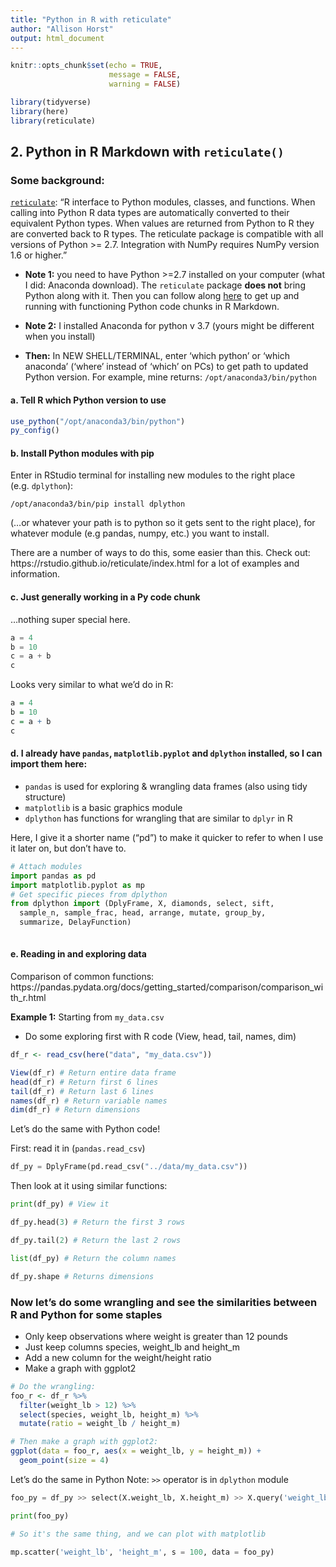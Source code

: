 ```yaml
---
title: "Python in R with reticulate"
author: "Allison Horst"
output: html_document
---
```


```r
knitr::opts_chunk$set(echo = TRUE,
                      message = FALSE,
                      warning = FALSE)

library(tidyverse)
library(here)
library(reticulate)
```

## 2. Python in R Markdown with `reticulate()`

### Some background: 

[`reticulate`](https://rstudio.github.io/reticulate/): "R interface to Python modules, classes, and functions. When calling into Python R data types are automatically converted to their equivalent Python types. When values are returned from Python to R they are converted back to R types. The reticulate package is compatible with all versions of Python >= 2.7. Integration with NumPy requires NumPy version 1.6 or higher."

- **Note 1:** you need to have Python >=2.7 installed on your computer (what I did: Anaconda download). The `reticulate` package **does not** bring Python along with it. Then you can follow along [here](https://rstudio.github.io/reticulate/) to get up and running with functioning Python code chunks in R Markdown. 

- **Note 2:** I installed Anaconda for python v 3.7 (yours might be different when you install)

- **Then:** In NEW SHELL/TERMINAL, enter 'which python' or 'which anaconda' ('where' instead of 'which' on PCs) to get path to updated Python version. For example, mine returns: `/opt/anaconda3/bin/python`

#### a. Tell R which Python version to use 
```r
use_python("/opt/anaconda3/bin/python")
py_config()
```

#### b. Install Python modules with pip

Enter in RStudio terminal for installing new modules to the right place (e.g. `dplython`): 

`/opt/anaconda3/bin/pip install dplython`

(...or whatever your path is to python so it gets sent to the right place), for whatever module (e.g pandas, numpy, etc.) you want to install.

There are a number of ways to do this, some easier than this. Check out: https://rstudio.github.io/reticulate/index.html for a lot of examples and information. 

#### c. Just generally working in a Py code chunk

...nothing super special here.

```python
a = 4
b = 10
c = a + b
c
```

Looks very similar to what we'd do in R: 
```r
a = 4
b = 10
c = a + b
c
```

#### d. I already have `pandas`, `matplotlib.pyplot` and `dplython` installed, so I can import them here:

- `pandas` is used for exploring & wrangling data frames (also using tidy structure)
- `matplotlib` is a basic graphics module
- `dplython` has functions for wrangling that are similar to `dplyr` in R

Here, I give it a shorter name ("pd") to make it quicker to refer to when I use it later on, but don't have to. 
```python
# Attach modules
import pandas as pd
import matplotlib.pyplot as mp
# Get specific pieces from dplython
from dplython import (DplyFrame, X, diamonds, select, sift,
  sample_n, sample_frac, head, arrange, mutate, group_by,
  summarize, DelayFunction)
  
```

#### e. Reading in and exploring data

Comparison of common functions: 
https://pandas.pydata.org/docs/getting_started/comparison/comparison_with_r.html

**Example 1:** Starting from `my_data.csv`

- Do some exploring first with R code (View, head, tail, names, dim)
```r

df_r <- read_csv(here("data", "my_data.csv"))

View(df_r) # Return entire data frame
head(df_r) # Return first 6 lines
tail(df_r) # Return last 6 lines
names(df_r) # Return variable names
dim(df_r) # Return dimensions

```

Let's do the same with Python code!

First: read it in (`pandas.read_csv`)
```python
df_py = DplyFrame(pd.read_csv("../data/my_data.csv"))
```

Then look at it using similar functions: 
```python
print(df_py) # View it
```

```python
df_py.head(3) # Return the first 3 rows
```

```python
df_py.tail(2) # Return the last 2 rows
```

```python
list(df_py) # Return the column names
````

```python
df_py.shape # Returns dimensions
```

### Now let's do some wrangling and see the similarities between R and Python for some staples

- Only keep observations where weight is greater than 12 pounds
- Just keep columns species, weight_lb and height_m
- Add a new column for the weight/height ratio
- Make a graph with ggplot2

```r
# Do the wrangling:
foo_r <- df_r %>% 
  filter(weight_lb > 12) %>% 
  select(species, weight_lb, height_m) %>% 
  mutate(ratio = weight_lb / height_m)

# Then make a graph with ggplot2:
ggplot(data = foo_r, aes(x = weight_lb, y = height_m)) +
  geom_point(size = 4)
```

Let's do the same in Python
Note: `>>` operator is in `dplython` module
```python
foo_py = df_py >> select(X.weight_lb, X.height_m) >> X.query('weight_lb > 12') >> X.assign(ratio = X['weight_lb'] / X['height_m'])

print(foo_py)

# So it's the same thing, and we can plot with matplotlib
```

```python
mp.scatter('weight_lb', 'height_m', s = 100, data = foo_py)
```

